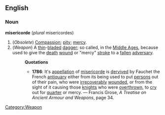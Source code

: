 ==English==
===Noun===
'''misericorde''' (''plural'' misericordes)
#(''Obsolete'') [[Compassion]]; [[pity]]; [[mercy]].
#(''Weapon'') [[Category:Weapon]] A [[thin]]-[[blade]]d [[dagger]]; so called, in the [[Middle Age]]s, because used to give the [[death]] [[wound]] or "mercy" [[stroke]] to a [[fallen]] [[adversary]].
#:'''Quotations'''
#:*'''1786''': It's [[appellation]] of [[misericorde]] is [[dervive]]d by Fauchet the French [[antiquary]] either from its being used to put [[person]]s out of their pain, who were [[irrecoverably]] [[wound]]ed, or from the sight of it causing those [[knight]]s who were [[overthrown]], to [[cry]] out for [[quarter]] or mercy. &mdash; Francis Grose, ''A Treatise on Ancient Armour and Weapons'', page 34.